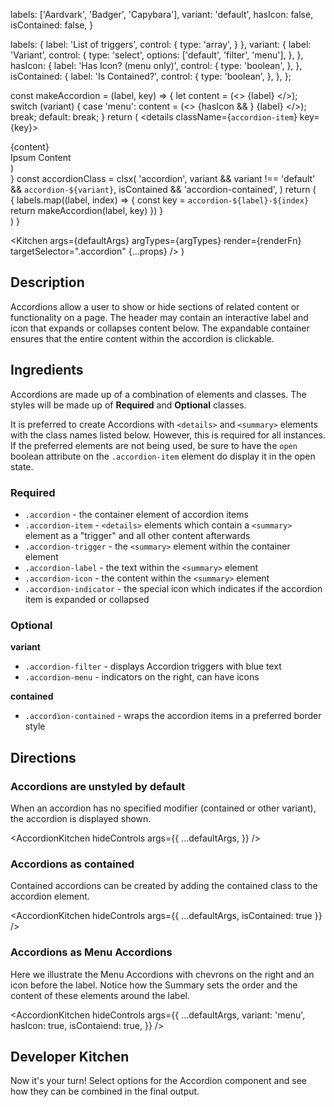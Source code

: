 
  labels: ['Aardvark', 'Badger', 'Capybara'],
  variant: 'default',
  hasIcon: false,
  isContained: false,
}

  labels: {
    label: 'List of triggers',
    control: {
      type: 'array',
    }
  },
  variant: {
    label: 'Variant',
    control: {
      type: 'select',
      options: ['default', 'filter', 'menu'],
    },
  },
  hasIcon: {
    label: 'Has Icon? (menu only)',
    control: {
      type: 'boolean',
    },
  },
  isContained: {
    label: 'Is Contained?',
    control: {
      type: 'boolean',
    },
  },
};

  const makeAccordion = (label, key) => {
    let content = (<>
      <ChevronRightIcon className="accordion-icon accordion-indicator" />
      <span className="accordion-label">{label}</span>
    </>);
    switch (variant) {
      case 'menu':
        content = (<>
          {hasIcon && <PhotoIcon className="accordion-icon" />}
          <span className="accordion-label">{label}</span>
          <ChevronDownIcon className="accordion-icon accordion-indicator" />
        </>);
        break;
      default:
        break;
    }
    return (
      <details className={`accordion-item`} key={key}>
        <summary className="accordion-trigger">
          {content}
        </summary>
        <div className="px-3 py-2">
          <Ipsum size={1} >Ipsum Content</Ipsum>
        </div>
      </details>
    )  
  }
  const accordionClass = clsx(
    'accordion',
    variant && variant !== 'default' && `accordion-${variant}`,
    isContained && 'accordion-contained',
  )
  return (<div className={accordionClass}>{
    labels.map((label, index) => {
      const key = `accordion-${label}-${index}`
      return makeAccordion(label, key)
    })
  }</div>)
}

  <Kitchen 
    args={defaultArgs} 
    argTypes={argTypes} 
    render={renderFn} 
    targetSelector=".accordion" 
    {...props}
  />
)

## Description

Accordions allow a user to show or hide sections of related content or functionality on a page. 
The header may contain an interactive label and icon that expands or collapses content below. 
The expandable container ensures that the entire content within the accordion is clickable.

## Ingredients

Accordions are made up of a combination of elements and classes. The styles will be 
made up of **Required** and **Optional** classes.

It is preferred to create Accordions with `<details>` and `<summary>` elements with the class names listed below.
However, this is required for all instances.
If the preferred elements are not being used, be sure to have the `open` boolean attribute on the `.accordion-item` element do display it in the open state.

### Required

- `.accordion` - the container element of accordion items
- `.accordion-item` - `<details>` elements which contain a `<summary>` element as a "trigger" and all other content afterwards
- `.accordion-trigger` - the `<summary>` element within the container element
- `.accordion-label` - the text within the `<summary>` element
- `.accordion-icon` - the content within the `<summary>` element
- `.accordion-indicator` - the special icon which indicates if the accordion item is expanded or collapsed

### Optional

**variant**

- `.accordion-filter` - displays Accordion triggers with blue text
- `.accordion-menu` - indicators on the right, can have icons

**contained**

- `.accordion-contained` - wraps the accordion items in a preferred border style

## Directions

### Accordions are unstyled by default

When an accordion has no specified modifier (contained or other variant), the accordion is displayed shown.

<AccordionKitchen hideControls args={{
  ...defaultArgs,
}} />

### Accordions as contained

Contained accordions can be created by adding the contained class to the accordion element.

<AccordionKitchen hideControls args={{
  ...defaultArgs,
  isContained: true
}} />

### Accordions as Menu Accordions

Here we illustrate the Menu Accordions with chevrons on the right and an icon before the label.
Notice how the Summary sets the order and the content of these elements around the label.

<AccordionKitchen hideControls args={{
  ...defaultArgs,
  variant: 'menu',
  hasIcon: true,
  isContaiend: true,
}} />

## Developer Kitchen

Now it's your turn! Select options for the Accordion component and see how they can be combined in the final output.

<AccordionKitchen targetSelector={null} />
